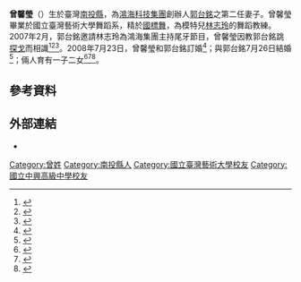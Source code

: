 {{Infobox Person
| name = 曾馨瑩
| birth_date = {{birth date and age|1974|11|11}}
| nationality = {{ROC}}
| birth_place = {{TWN}}[[南投縣|南投縣]]
| education = [[國立臺灣藝術學院|國立臺灣藝術學院]]
| spouse = {{marriage|[[郭台銘|郭台銘]]|2008}}
| children = 一子二女
}}
'''曾馨瑩'''（{{bd|1974年|11月11日||catIdx=G}}）生於臺灣[[南投縣|南投縣]]，為[[鴻海科技集團|鴻海科技集團]]創辦人[[郭台銘|郭台銘]]之第二任妻子。曾馨瑩畢業於國立臺灣藝術大學舞蹈系，精於[[國標舞|國標舞]]，為模特兒[[林志玲|林志玲]]的舞蹈教練。2007年2月，郭台銘邀請林志玲為鴻海集團主持尾牙節目，曾馨瑩因教郭台銘跳[[探戈|探戈]]而相識<ref>{{cite news |author1=粘嫦鈺 |author2=江良誠 |title=馨瑩簡訊「謝謝」 沒否認嫁郭 |url=https://theme.udn.com/theme/story/6439/220949 |accessdate=2020-10-04 |work=聯合報 |date=2008-06-03 |archive-date=2020-06-27 |archive-url=https://web.archive.org/web/20200627212801/https://theme.udn.com/theme/story/6439/220949 |dead-url=no }}</ref><ref>{{cite news |author1=何軒憶 |author2=魏鑫陽 |title=志玲舞蹈老師遊澳門爆緋聞 否認是郭董新歡 |url=https://tw.entertainment.appledaily.com/daily/20080319/30366370/ |accessdate=2020-02-17 |work=蘋果日報 |date=2008-03-19 |location=臺灣 |archive-date=2021-03-11 |archive-url=https://web.archive.org/web/20210311103714/https://tw.appledaily.com/entertainment/20080319/IMU2RNC3U2LGG53X6IK6QL6LYA/ |dead-url=no }}</ref><ref>{{cite news |author1=黃寅 |title=台中感恩之旅 郭台銘爆料：第一眼看曾馨瑩沒看林志玲 |url=https://udn.com/news/story/6656/4128974 |accessdate=2020-10-04 |work=聯合報 |date=2019-10-27 |archive-date=2020-10-06 |archive-url=https://web.archive.org/web/20201006231903/https://udn.com/news/story/6656/4128974 |dead-url=no }}</ref>。2008年7月23日，曾馨瑩和郭台銘訂婚<ref>{{cite news |title=台灣大善人郭台銘訂婚 捐九成財產1560億 |url=https://tw.appledaily.com/headline/daily/20080724/30782776/ |accessdate=2019-09-26 |work=蘋果日報 |date=2008-07-24 |location=臺灣 |archive-date=2020-11-04 |archive-url=https://web.archive.org/web/20201104064630/https://tw.appledaily.com/headline/20080724/VJX2MPKSXPXDAXRZ45SAWYW5F4/ |dead-url=no }}</ref>；與郭台銘7月26日結婚<ref>{{cite news |title=郭台銘迎娶曾馨瑩喜宴客如雲 |url=http://news.sina.com/sinacn/502-104-103-107/2008-07-28/0206573451.html |accessdate=2020-02-17 |work=北京新浪網 |date=2008-07-28 |archive-url=https://web.archive.org/web/20080806122718/http://news.sina.com/sinacn/502-104-103-107/2008-07-28/0206573451.html |archive-date=2008-08-06 |dead-url=no }}</ref>；倆人育有一子二女<ref>{{cite news |title=郭董喜抱小千金「真好」 |url=https://tw.appledaily.com/headline/20090501/U6BPDC633IJA3E5HEMJJ5RCKWA/ |accessdate=2020-07-02 |work=蘋果日報 |date=2009-05-01 |location=臺灣 |archive-date=2020-07-02 |archive-url=https://web.archive.org/web/20200702165738/https://tw.appledaily.com/headline/20090501/U6BPDC633IJA3E5HEMJJ5RCKWA/ |dead-url=no }}</ref><ref>{{cite news |author1=陳麗婷 |title=郭台銘得虎子 寶寶取名郭守善 |url=https://www.epochtimes.com/b5/10/11/19/n3089508.htm |accessdate=2020-07-02 |agency=中央通訊社 |date=2010-11-19 |archive-date=2020-07-02 |archive-url=https://web.archive.org/web/20200702160801/https://www.epochtimes.com/b5/10/11/19/n3089508.htm |dead-url=no }}</ref><ref>{{cite news |author1=蕭文康 |title=郭台銘再添女 和狗狗同日生 |url=https://tw.appledaily.com/headline/20141112/HES2ZRCLROPCJL3BILYI32O2YA/ |accessdate=2020-07-02 |work=蘋果日報 |date=2014-11-12 |location=臺灣 |archive-date=2020-07-03 |archive-url=https://web.archive.org/web/20200703052056/https://tw.appledaily.com/headline/20141112/HES2ZRCLROPCJL3BILYI32O2YA/ |dead-url=no }}</ref>。

==參考資料==
{{reflist}}

==外部連結==
* {{cite news |author1=盧智芳 |author2=黃亞琪 |title=曾馨瑩─讓郭台銘動心的特質？ |url=http://www.cheers.com.tw/article/article.action?id=5026197 |accessdate=2020-02-17 |work=Cheers：快樂工作人 |date=2011-08 |archiveurl=https://web.archive.org/web/20121019135521/http://www.cheers.com.tw/article/article.action?id=5026197 |archivedate=2012-10-19 |dead-url=yes}}

[[Category:曾姓|Category:曾姓]]
[[Category:南投縣人|Category:南投縣人]]
[[Category:國立臺灣藝術大學校友|Category:國立臺灣藝術大學校友]]
[[Category:國立中興高級中學校友|Category:國立中興高級中學校友]]